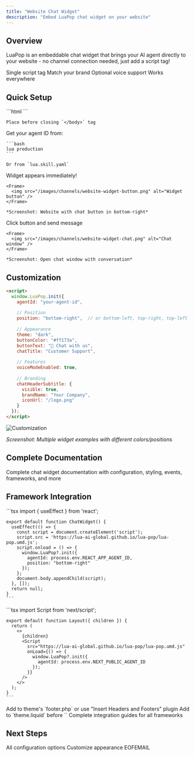 ```yaml
---
title: "Website Chat Widget"
description: "Embed LuaPop chat widget on your website"
---
```


## Overview

LuaPop is an embeddable chat widget that brings your AI agent directly to your website - no channel connection needed, just add a script tag!

<CardGroup cols={2}>
  <Card title="2-Minute Setup" icon="clock">
    Single script tag
  </Card>
  <Card title="Fully Customizable" icon="palette">
    Match your brand
  </Card>
  <Card title="Voice Chat" icon="microphone">
    Optional voice support
  </Card>
  <Card title="Any Framework" icon="code">
    Works everywhere
  </Card>
</CardGroup>

## Quick Setup

<Steps>
  <Step title="Add Script to Website">
    ```html
    <script src="https://lua-ai-global.github.io/lua-pop/lua-pop.umd.js"></script>
    <script>
      window.LuaPop.init({
        agentId: "your-agent-id",
        position: "bottom-right",
        theme: "dark"
      });
    </script>
    ```
    
    Place before closing `</body>` tag
  </Step>
  
  <Step title="Replace Agent ID">
    Get your agent ID from:
    
    ```bash
    lua production
    ```
    
    Or from `lua.skill.yaml`
  </Step>
  
  <Step title="Refresh Page">
    Widget appears immediately!
    
    <Frame>
      <img src="/images/channels/website-widget-button.png" alt="Widget button" />
    </Frame>
    
    *Screenshot: Website with chat button in bottom-right*
  </Step>
  
  <Step title="Test Chat">
    Click button and send message
    
    <Frame>
      <img src="/images/channels/website-widget-chat.png" alt="Chat window" />
    </Frame>
    
    *Screenshot: Open chat window with conversation*
  </Step>
</Steps>

## Customization

```html
<script>
  window.LuaPop.init({
    agentId: "your-agent-id",
    
    // Position
    position: "bottom-right",  // or bottom-left, top-right, top-left
    
    // Appearance
    theme: "dark",
    buttonColor: "#ff173a",
    buttonText: "💬 Chat with us",
    chatTitle: "Customer Support",
    
    // Features
    voiceModeEnabled: true,
    
    // Branding
    chatHeaderSubtitle: {
      visible: true,
      brandName: "Your Company",
      iconUrl: "/logo.png"
    }
  });
</script>
```

<Frame>
  <img src="/images/channels/widget-customization-examples.png" alt="Customization" />
</Frame>

*Screenshot: Multiple widget examples with different colors/positions*

## Complete Documentation

<Card title="Full LuaPop Guide" icon="book" href="/chat-widget/quick-start" horizontal>
  Complete chat widget documentation with configuration, styling, events, frameworks, and more
</Card>

## Framework Integration

<Tabs>
  <Tab title="React">
    ```tsx
    import { useEffect } from 'react';
    
    export default function ChatWidget() {
      useEffect(() => {
        const script = document.createElement('script');
        script.src = 'https://lua-ai-global.github.io/lua-pop/lua-pop.umd.js';
        script.onload = () => {
          window.LuaPop?.init({
            agentId: process.env.REACT_APP_AGENT_ID,
            position: "bottom-right"
          });
        };
        document.body.appendChild(script);
      }, []);
      return null;
    }
    ```
  </Tab>

  <Tab title="Next.js">
    ```tsx
    import Script from 'next/script';
    
    export default function Layout({ children }) {
      return (
        <>
          {children}
          <Script 
            src="https://lua-ai-global.github.io/lua-pop/lua-pop.umd.js"
            onLoad={() => {
              window.LuaPop?.init({
                agentId: process.env.NEXT_PUBLIC_AGENT_ID
              });
            }}
          />
        </>
      );
    }
    ```
  </Tab>

  <Tab title="WordPress">
    Add to theme's `footer.php` or use "Insert Headers and Footers" plugin
  </Tab>

  <Tab title="Shopify">
    Add to `theme.liquid` before `</body>`
  </Tab>
</Tabs>

<Card title="Framework Guides" href="/chat-widget/frameworks">
  Complete integration guides for all frameworks
</Card>

## Next Steps

<CardGroup cols={2}>
  <Card title="Widget Configuration" icon="cog" href="/chat-widget/configuration">
    All configuration options
  </Card>
  <Card title="Styling Guide" icon="palette" href="/chat-widget/styling">
    Customize appearance
  </Card>
</CardGroup>
EOFEMAIL
